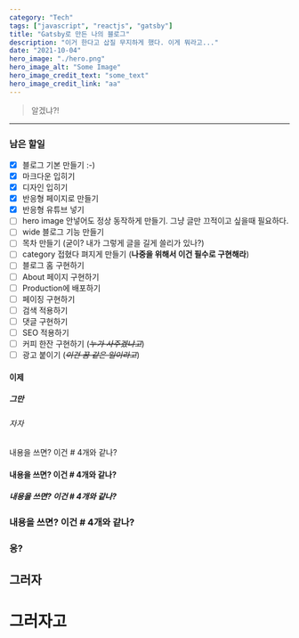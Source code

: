 ```yaml
---
category: "Tech"
tags: ["javascript", "reactjs", "gatsby"]
title: "Gatsby로 만든 나의 블로그"
description: "이거 한다고 삽질 무지하게 했다. 이게 뭐라고..."
date: "2021-10-04"
hero_image: "./hero.png"
hero_image_alt: "Some Image"
hero_image_credit_text: "some_text"
hero_image_credit_link: "aa"
---
```


> 알겠냐?!

---

### 남은 할일

- [x] 블로그 기본 만들기 :-)
- [x] 마크다운 입히기
- [x] 디자인 입히기
- [x] 반응형 페이지로 만들기
- [x] 반응형 유튜브 넣기
- [ ] hero image 안넣어도 정상 동작하게 만들기. 그냥 글만 끄적이고 싶을때 필요하다.
- [ ] wide 블로그 기능 만들기
- [ ] 목차 만들기 (굳이? 내가 그렇게 글을 길게 쓸리가 있나?)
- [ ] category 접혔다 펴지게 만들기 (**나중을 위해서 이건 필수로 구현해라**)
- [ ] 블로그 홈 구현하기
- [ ] About 페이지 구현하기
- [ ] Production에 배포하기
- [ ] 페이징 구현하기
- [ ] 검색 적용하기
- [ ] 댓글 구현하기
- [ ] SEO 적용하기
- [ ] 커피 한잔 구현하기 (_~~누가 사주겠냐고~~_)
- [ ] 광고 붙이기 (_~~이건 꿈 같은 일이라고~~_)

#### 이제

##### 그만

###### 자자

내용을 쓰면? 이건 # 4개와 같나?

#### 내용을 쓰면? 이건 # 4개와 같나?

##### 내용을 쓰면? 이건 # 4개와 같나?

### 내용을 쓰면? 이건 # 4개와 같나?

### 응?

## 그러자

# 그러자고
